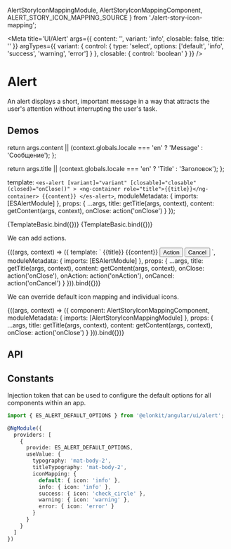 


  AlertStoryIconMappingModule,
  AlertStoryIconMappingComponent,
  ALERT_STORY_ICON_MAPPING_SOURCE
} from './alert-story-icon-mapping';

<Meta
  title='UI/Alert'
  args={{
    content: '',
    variant: 'info',
    closable: false,
    title: ''
  }}
  argTypes={{
    variant: {
      control: { type: 'select', options: ['default', 'info', 'success', 'warning', 'error'] }
    },
    closable: {
      control: 'boolean'
    }
  }}
/>

# Alert

An alert displays a short, important message in a way that attracts the user's attention without
interrupting the user's task.

## Demos

  return args.content || (context.globals.locale === 'en' ? 'Message' : 'Сообщение');
};

  return args.title || (context.globals.locale === 'en' ? 'Title' : 'Заголовок');
};

  template: `
        <es-alert
          [variant]="variant"
          [closable]="closable"
          (closed)="onClose()"
        >
          <ng-container role="title">{{title}}</ng-container>
          {{content}}
        </es-alert>
      `,
  moduleMetadata: {
    imports: [ESAlertModule]
  },
  props: {
    ...args,
    title: getTitle(args, context),
    content: getContent(args, context),
    onClose: action('onClose')
  }
});

<Canvas source={ALERT_STORY_BASIC_SOURCE}>
  <Story name='Basic' height='100px'>
    {TemplateBasic.bind({})}
  </Story>
  <Story name='DOCS_ONLY_Closable' height='100px' args={{ closable: true }}>
    {TemplateBasic.bind({})}
  </Story>
</Canvas>

We can add actions.

<Canvas source={ALERT_STORY_ACTIONS_SOURCE}>
  <Story name='Actions' height='200px'>
    {((args, context) => ({
      template: `
        <es-alert
          [variant]="variant"
          [closable]="closable"
          (closed)="onClose()"
        >
          <ng-container role="title">{{title}}</ng-container>
          {{content}}
          <es-alert-actions>
            <button mat-flat-button (click)="onAction()">Action</button>
            <button mat-button (click)="onCancel()">Cancel</button>
          </es-alert-actions>
        </es-alert>
      `,
      moduleMetadata: {
        imports: [ESAlertModule]
      },
      props: {
        ...args,
        title: getTitle(args, context),
        content: getContent(args, context),
        onClose: action('onClose'),
        onAction: action('onAction'),
        onCancel: action('onCancel')
      }
    })).bind({})}
  </Story>
</Canvas>

We can override default icon mapping and individual icons.

<Canvas source={ALERT_STORY_ICON_MAPPING_SOURCE}>
  <Story
    name='Icon mapping'
    height='400px'
    argTypes={{
      variant: { table: { disable: true } }
    }}
  >
    {((args, context) => ({
      component: AlertStoryIconMappingComponent,
      moduleMetadata: {
        imports: [AlertStoryIconMappingModule]
      },
      props: {
        ...args,
        title: getTitle(args, context),
        content: getContent(args, context),
        onClose: action('onClose')
      }
    })).bind({})}
  </Story>
</Canvas>

## API

<ArgsTable of={ESAlertComponent} />

## Constants

Injection token that can be used to configure the default options for all components within an app.

```ts
import { ES_ALERT_DEFAULT_OPTIONS } from '@elonkit/angular/ui/alert';

@NgModule({
  providers: [
    {
      provide: ES_ALERT_DEFAULT_OPTIONS,
      useValue: {
        typography: 'mat-body-2',
        titleTypography: 'mat-body-2',
        iconMapping: {
          default: { icon: 'info' },
          info: { icon: 'info' },
          success: { icon: 'check_circle' },
          warning: { icon: 'warning' },
          error: { icon: 'error' }
        }
      }
    }
  ]
})
```
